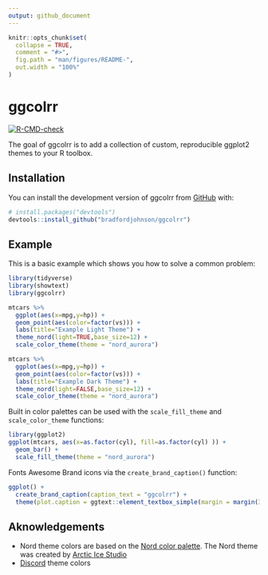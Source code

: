 ```yaml
---
output: github_document
---
```


<!-- README.md is generated from README.Rmd. Please edit that file -->

```r
knitr::opts_chunk$set(
  collapse = TRUE,
  comment = "#>",
  fig.path = "man/figures/README-",
  out.width = "100%"
)
```

# ggcolrr

<!-- badges: start -->
[![R-CMD-check](https://github.com/bradfordjohnson/ggcolrr/actions/workflows/R-CMD-check.yaml/badge.svg)](https://github.com/bradfordjohnson/ggcolrr/actions/workflows/R-CMD-check.yaml)
<!-- badges: end -->

The goal of ggcolrr is to add a collection of custom, reproducible ggplot2 themes to your R toolbox.

## Installation

You can install the development version of ggcolrr from [GitHub](https://github.com/) with:

``` r
# install.packages("devtools")
devtools::install_github("bradfordjohnson/ggcolrr")
```

## Example

This is a basic example which shows you how to solve a common problem:

```r
library(tidyverse)
library(showtext)
library(ggcolrr)

mtcars %>%
  ggplot(aes(x=mpg,y=hp)) +
  geom_point(aes(color=factor(vs))) +
  labs(title="Example Light Theme") +
  theme_nord(light=TRUE,base_size=12) +
  scale_color_theme(theme = "nord_aurora")
```

```r
mtcars %>%
  ggplot(aes(x=mpg,y=hp)) +
  geom_point(aes(color=factor(vs))) +
  labs(title="Example Dark Theme") +
  theme_nord(light=FALSE,base_size=12) +
  scale_color_theme(theme = "nord_aurora")
```

Built in color palettes can be used with the `scale_fill_theme` and `scale_color_theme` functions:

```r
library(ggplot2)
ggplot(mtcars, aes(x=as.factor(cyl), fill=as.factor(cyl) )) +
  geom_bar() +
  scale_fill_theme(theme = "nord_aurora")
```

Fonts Awesome Brand icons via the `create_brand_caption()` function:

```r
ggplot() +
  create_brand_caption(caption_text = "ggcolrr") +
  theme(plot.caption = ggtext::element_textbox_simple(margin = margin(3,0,0,0,"mm"), size = 15))
```

## Aknowledgements

- Nord theme colors are based on the [Nord color palette](https://www.nordtheme.com/). The Nord theme was created by [Arctic Ice Studio](https://github.com/arcticicestudio)
- [Discord](https://discord.com/branding) theme colors
